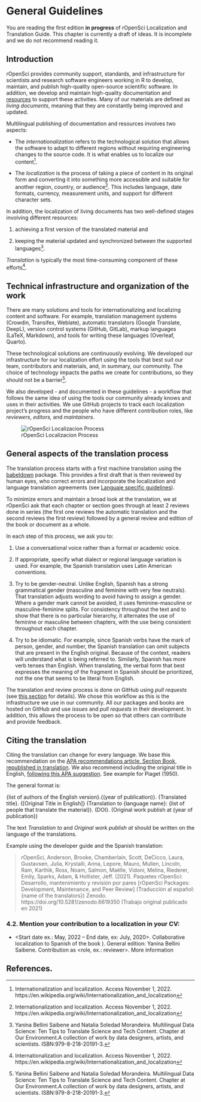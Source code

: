 # General Guidelines

::: callout-warning
You are reading the first edition **in progress** of rOpenSci Localization and Translation Guide.
This chapter is currently a draft of ideas.
It is incomplete and we do not recommend reading it.
:::

## Introduction

rOpenSci provides community support, standards, and infrastructure for scientists and research software engineers working in R to develop, maintain, and publish high-quality open-source scientific software.
In addition, we develop and maintain high-quality documentation and [resources](/resources/) to support these activities.
Many of our materials are defined as *living documents*, meaning that they are constantly being improved and updated.

Multilingual publishing of documentation and resources involves two aspects:

-   The *internationalization* refers to the technological solution that allows the software to adapt to different regions without requiring engineering changes to the source code.
    It is what enables us to localize our content[^intro-1].

-   The *localization* is the process of taking a piece of content in its original form and converting it into something more accessible and suitable for another region, country, or audience[^intro-2].
    This includes language, date formats, currency, measurement units, and support for different character sets.

[^intro-1]: Internationalization and localization.
    Access November 1, 2022.
    https://en.wikipedia.org/wiki/Internationalization_and_localization

[^intro-2]: Internationalization and localization.
    Access November 1, 2022.
    https://en.wikipedia.org/wiki/Internationalization_and_localization

In addition, the localization of living documents has two well-defined stages involving different resources:

1.  achieving a first version of the translated material and

2.  keeping the material updated and synchronized between the supported languages[^intro-3].

[^intro-3]: Yanina Bellini Saibene and Natalia Soledad Morandeira.
    Multilingual Data Science: Ten Tips to Translate Science and Tech Content.
    Chapter at Our Environment.A collection of work by data designers, artists, and scientists.
    ISBN:979-8-218-20191-3.

*Translation* is typically the most time-consuming component of these efforts[^intro-4].

[^intro-4]: Internationalization and localization.
    Access November 1, 2022.
    https://en.wikipedia.org/wiki/Internationalization_and_localization

## Technical infrastructure and organization of the work

There are many solutions and tools for internationalizing and localizing content and software.
For example, translation management systems (Crowdin, Transifex, Weblate), automatic translators (Google Translate, DeepL), version control systems (GitHub, GitLab), markup languages (LaTeX, Markdown), and tools for writing these languages (Overleaf, Quarto).

These technological solutions are continuously evolving.
We developed our infrastructure for our localization effort using the tools that best suit our team, contributors and materials, and, in summary, our community.
The choice of technology impacts the paths we create for contributions, so they should not be a barrier[^intro-5].

[^intro-5]: Yanina Bellini Saibene and Natalia Soledad Morandeira.
    Multilingual Data Science: Ten Tips to Translate Science and Tech Content.
    Chapter at Our Environment.A collection of work by data designers, artists, and scientists.
    ISBN:979-8-218-20191-3.

We also developed - and documented in these guidelines - a workflow that follows the same idea of using the tools our community already knows and uses in their activities.
We use GitHub projects to track each localization project's progress and the people who have different contribution roles, like *reviewers*, *editors,* and *maintainers*.

![rOpenSci Localizacion Process](images/localization_concept_map.png){fig-alt="Localization process cicle: we create a Pull Request with the first automatic translation, that translation get two reviews and then the editor do a final revision and merge the changes.  Reviewers and editors updates translations guidelines that define a glossary and agreements around language use."}

## General aspects of the translation process

The translation process starts with a first machine translation using the [babeldown](https://docs.ropensci.org/babeldown/) package.
This provides a first draft that is then reviewed by human eyes, who correct errors and incorporate the localization and language translation agreements (see [Languaje specific guidelines](specific_guidelines.html)).

To minimize errors and maintain a broad look at the translation, we at rOpenSci ask that each chapter or section goes through at least 2 reviews done in series (the first one reviews the automatic translation and the second reviews the first review) followed by a general review and edition of the book or document as a whole.

In each step of this process, we ask you to:

1.  Use a conversational voice rather than a formal or academic voice.

2.  If appropriate, specify what dialect or regional language variation is used.
    For example, the Spanish translation uses Latin American conventions.

3.  Try to be gender-neutral.
    Unlike English, Spanish has a strong grammatical gender (masculine and feminine with very few neutrals).
    That translation adjusts wording to avoid having to assign a gender.
    Where a gender mark cannot be avoided, it uses feminine-masculine or masculine-feminine splits.
    For consistency throughout the text and to show that there is no particular hierarchy, it alternates the use of feminine or masculine between chapters, with the use being consistent throughout each chapter.

4.  Try to be idiomatic.
    For example, since Spanish verbs have the mark of person, gender, and number, the Spanish translation can omit subjects that are present in the English original.
    Because of the context, readers will understand what is being referred to.
    Similarly, Spanish has more verb tenses than English.
    When translating, the verbal form that best expresses the meaning of the fragment in Spanish should be prioritized, not the one that seems to be literal from English.

The translation and review process is done on GitHub using *pull requests* (see [this section](#pr-edition) for details).
We chose this workflow as this is the infrastructure we use in our community.
All our packages and books are hosted on GitHub and use *issues* and *pull requests* in their development.
In addition, this allows the process to be open so that others can contribute and provide feedback.

## Citing the translation

Citing the translation can change for every language.
We base this recommendation on the [APA recommendations article, Section Book, republished in translation](https://apastyle.apa.org/blog/citing-translated-works).
We also recommend including the original title in English, [following this APA suggestion](https://writeanswers.royalroads.ca/faq/199295).
See example for Piaget (1950).

The general format is:

{list of authors of the English version}.{(year of publication)}.
{Translated title}.
{\[Original Title in English\]} (Translation to {language name}: {list of people that translate the material}).
{DOI}.
(Original work publish at {year of publication})

The text *Translation to* and *Original work publish at* should be written on the language of the translations.

Example using the developer guide and the Spanish translation:

> rOpenSci, Anderson, Brooke, Chamberlain, Scott, DeCicco, Laura, Gustavsen, Julia, Krystalli, Anna, Lepore, Mauro, Mullen, Lincoln, Ram, Karthik, Ross, Noam, Salmon, Maëlle, Vidoni, Melina, Riederer, Emily, Sparks, Adam, & Hollister, Jeff.
> (2021).
> Paquetes rOpenSci: Desarrollo, mantenimiento y revisión por pares \[rOpenSci Packages: Development, Maintenance, and Peer Review\] (Traducción al español: {name of the translators}) Zenodo.
> https://doi.org/10.5281/zenodo.6619350 (Trabajo original publicado en 2021)

### 4.2. Mention your contribution to a localization in your CV:

-   \<Start date ex.: May, 2022 -- End date, ex: July, 2020\>.
    Collaborative localization to Spanish of the book ).
    General edition: Yanina Bellini Saibene.
    Contribution as \<role, ex.: reviewer\>.
    More information <link to the project>

## References.
